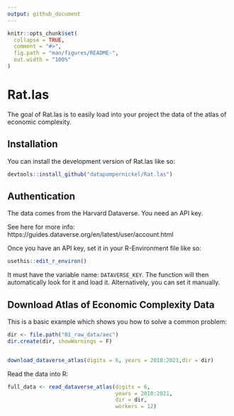 ```yaml
---
output: github_document
---
```


<!-- README.md is generated from README.Rmd. Please edit that file -->

```r
knitr::opts_chunk$set(
  collapse = TRUE,
  comment = "#>",
  fig.path = "man/figures/README-",
  out.width = "100%"
)
```

# Rat.las

<!-- badges: start -->
<!-- badges: end -->

The goal of Rat.las is to easily load into your project the data of the atlas of
economic complexity. 

## Installation

You can install the development version of Rat.las like so:

``` r
devtools::install_github("datapumpernickel/Rat.las")
```

## Authentication

The data comes from the Harvard Dataverse. You need an API key. 

See here for more info: 
https://guides.dataverse.org/en/latest/user/account.html 

Once you have an API key, set it in your R-Environment file like so: 

```r
usethis::edit_r_environ()
```

It must have the variable name: `DATAVERSE_KEY`. The function will then 
automatically look for it and load it. Alternatively, you can set it manually. 



## Download Atlas of Economic Complexity Data

This is a basic example which shows you how to solve a common problem:

```r
dir <- file.path("01_raw_data/aec")
dir.create(dir, showWarnings = F)


download_dataverse_atlas(digits = 6, years = 2010:2021,dir = dir)

```



Read the data into R:

```r
full_data <- read_dataverse_atlas(digits = 6, 
                                  years = 2010:2021, 
                                  dir = dir, 
                                  workers = 12)

```

